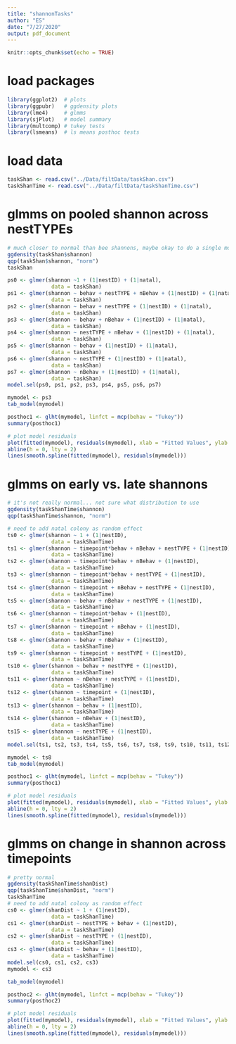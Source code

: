 ```yaml
---
title: "shannonTasks"
author: "ES"
date: "7/27/2020"
output: pdf_document
---
```


```r
knitr::opts_chunk$set(echo = TRUE)
```

# load packages
```r
library(ggplot2)  # plots
library(ggpubr)   # ggdensity plots
library(lme4)     # glmms
library(sjPlot)   # model summary
library(multcomp) # tukey tests
library(lsmeans)  # ls means posthoc tests
```

# load data
```r
taskShan <- read.csv("../Data/filtData/taskShan.csv")
taskShanTime <- read.csv("../Data/filtData/taskShanTime.csv")

```

# glmms on pooled shannon across nestTYPEs
```r
# much closer to normal than bee shannons, maybe okay to do a single model rather than two-part? I think so 
ggdensity(taskShan$shannon)
qqp(taskShan$shannon, "norm")
taskShan

ps0 <- glmer(shannon ~1 + (1|nestID) + (1|natal),
              data = taskShan)
ps1 <- glmer(shannon ~ behav + nestTYPE + nBehav + (1|nestID) + (1|natal),
              data = taskShan)
ps2 <- glmer(shannon ~ behav + nestTYPE + (1|nestID) + (1|natal),
              data = taskShan)
ps3 <- glmer(shannon ~ behav + nBehav + (1|nestID) + (1|natal),
              data = taskShan)
ps4 <- glmer(shannon ~ nestTYPE + nBehav + (1|nestID) + (1|natal),
              data = taskShan)
ps5 <- glmer(shannon ~ behav + (1|nestID) + (1|natal),
              data = taskShan)
ps6 <- glmer(shannon ~ nestTYPE + (1|nestID) + (1|natal),
              data = taskShan)
ps7 <- glmer(shannon ~ nBehav + (1|nestID) + (1|natal),
              data = taskShan)
model.sel(ps0, ps1, ps2, ps3, ps4, ps5, ps6, ps7)

mymodel <- ps3
tab_model(mymodel)

posthoc1 <- glht(mymodel, linfct = mcp(behav = "Tukey"))
summary(posthoc1)

# plot model residuals
plot(fitted(mymodel), residuals(mymodel), xlab = "Fitted Values", ylab = "Residuals")
abline(h = 0, lty = 2)
lines(smooth.spline(fitted(mymodel), residuals(mymodel)))
```

# glmms on early vs. late shannons
```r
# it's not really normal... not sure what distribution to use
ggdensity(taskShanTime$shannon)
qqp(taskShanTime$shannon, "norm")

# need to add natal colony as random effect
ts0 <- glmer(shannon ~ 1 + (1|nestID),
              data = taskShanTime)
ts1 <- glmer(shannon ~ timepoint*behav + nBehav + nestTYPE + (1|nestID),
              data = taskShanTime)
ts2 <- glmer(shannon ~ timepoint*behav + nBehav + (1|nestID),
              data = taskShanTime)
ts3 <- glmer(shannon ~ timepoint*behav + nestTYPE + (1|nestID),
              data = taskShanTime)
ts4 <- glmer(shannon ~ timepoint + nBehav + nestTYPE + (1|nestID),
              data = taskShanTime)
ts5 <- glmer(shannon ~ behav + nBehav + nestTYPE + (1|nestID),
              data = taskShanTime)
ts6 <- glmer(shannon ~ timepoint*behav + (1|nestID),
              data = taskShanTime)
ts7 <- glmer(shannon ~ timepoint + nBehav + (1|nestID),
              data = taskShanTime)
ts8 <- glmer(shannon ~ behav + nBehav + (1|nestID),
              data = taskShanTime)
ts9 <- glmer(shannon ~ timepoint + nestTYPE + (1|nestID),
              data = taskShanTime)
ts10 <- glmer(shannon ~ behav + nestTYPE + (1|nestID),
              data = taskShanTime)
ts11 <- glmer(shannon ~ nBehav + nestTYPE + (1|nestID),
              data = taskShanTime)
ts12 <- glmer(shannon ~ timepoint + (1|nestID),
              data = taskShanTime)
ts13 <- glmer(shannon ~ behav + (1|nestID),
              data = taskShanTime)
ts14 <- glmer(shannon ~ nBehav + (1|nestID),
              data = taskShanTime)
ts15 <- glmer(shannon ~ nestTYPE + (1|nestID),
              data = taskShanTime)
model.sel(ts1, ts2, ts3, ts4, ts5, ts6, ts7, ts8, ts9, ts10, ts11, ts12, ts13, ts14, ts15)

mymodel <- ts8
tab_model(mymodel)

posthoc1 <- glht(mymodel, linfct = mcp(behav = "Tukey"))
summary(posthoc1)

# plot model residuals
plot(fitted(mymodel), residuals(mymodel), xlab = "Fitted Values", ylab = "Residuals")
abline(h = 0, lty = 2)
lines(smooth.spline(fitted(mymodel), residuals(mymodel)))
```

# glmms on change in shannon across timepoints
```r
# pretty normal
ggdensity(taskShanTime$shanDist)
qqp(taskShanTime$shanDist, "norm")
taskShanTime
# need to add natal colony as random effect
cs0 <- glmer(shanDist ~ 1 + (1|nestID),
              data = taskShanTime)
cs1 <- glmer(shanDist ~ nestTYPE + behav + (1|nestID),
              data = taskShanTime)
cs2 <- glmer(shanDist ~ nestTYPE + (1|nestID),
              data = taskShanTime)
cs3 <- glmer(shanDist ~ behav + (1|nestID),
              data = taskShanTime)
model.sel(cs0, cs1, cs2, cs3)
mymodel <- cs3

tab_model(mymodel)

posthoc2 <- glht(mymodel, linfct = mcp(behav = "Tukey"))
summary(posthoc2)

# plot model residuals
plot(fitted(mymodel), residuals(mymodel), xlab = "Fitted Values", ylab = "Residuals")
abline(h = 0, lty = 2)
lines(smooth.spline(fitted(mymodel), residuals(mymodel)))
```
